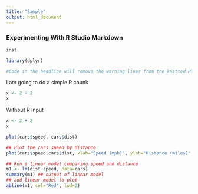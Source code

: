 ```yaml
---
title: "Sample"
output: html_document
---
```


### Experimenting With R Studio Markdown
```r
inst
```

```r
library(dplyr)

#Code in the headline will remove the warning lines from the knitted HTML. 
```

I am going to do a simple R chunk 
```r
x <- 2 + 2
x
```

Without R Input
```r
x <- 2 + 2
x
```

```r
plot(cars$speed, cars$dist)
```

```r
## Plot the cars speed by distance
plot(cars$speed,cars$dist, xlab="Speed (mph)", ylab="Distance (miles)", pch=19, cex=1.3, cex.axis=1.3, cex.lab=1.5)

## Run a linear model comparing speed and distance
m1 <- lm(dist~speed, data=cars)
summary(m1) ## output of linear model
## add linear model to plot
abline(m1, col="Red", lwd=2)
```









